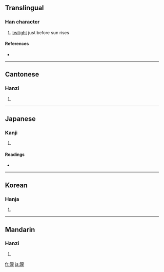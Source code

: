 ==Translingual==

===Han character===
{{Han char|rn=72|rad=日|as=13|sn=17|four=6403<sub>2</sub>|canj=日廿月人 (ATBO)}}

# [[twilight]] just before sun rises

====References====
* {{Han ref|kx=0501.070|dkj=14223|dj=0871.160|hdz=21537.210|uh=66DA|ud=26330|bh=EFDA|bd=61402}}

----

==Cantonese==

===Hanzi===
{{yue-hanzi|jyut=|y=[[mung4]]}}

# {{defn|Cantonese}}

----

==Japanese==

===Kanji===
{{ja-kanji|grade=|rs=日13}}

# {{defn|Japanese}}

====Readings====
* {{ja-readings|on=[[ぼう]] (bō), [[もう]] (mō)|kun=[[くらい]] (kurai)}}

----

==Korean==

===Hanja===
{{ko-hanja|hangeul=몽|eumhun=|rv=mong|mr=mong|y=mong}}

# {{defn|Korean}}

----

==Mandarin==

===Hanzi===
{{cmn-hanzi|pin=[[méng]] ([[meng2]]), [[qū]] ([[qu1]])|wg=[[meng]]<sup>2</sup>, [[ch'ü]]<sup>1</sup>}}

# {{defn|Mandarin}}

[[fr:曚]]
[[ja:曚]]